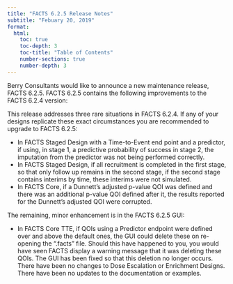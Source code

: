 ```yaml
---
title: "FACTS 6.2.5 Release Notes"
subtitle: "Febuary 20, 2019"
format: 
  html:
    toc: true
    toc-depth: 3
    toc-title: "Table of Contents"
    number-sections: true
    number-depth: 3
---
```


Berry Consultants would like to announce a new maintenance release, FACTS 6.2.5. FACTS 6.2.5 contains the following improvements to the FACTS 6.2.4 version:

This release addresses three rare situations in FACTS 6.2.4. If any of your designs replicate these exact circumstances you are recommended to upgrade to FACTS 6.2.5:

-   In FACTS Staged Design with a Time-to-Event end point and a predictor, if using, in stage 1, a predictive probability of success in stage 2, the imputation from the predictor was not being performed correctly.
-   In FACTS Staged Design, if all recruitment is completed in the first stage, so that only follow up remains in the second stage, if the second stage contains interims by time, these interims were not simulated.
-   In FACTS Core, if a Dunnett’s adjusted p-value QOI was defined and there was an additional p-value QOI defined after it, the results reported for the Dunnett’s adjusted QOI were corrupted.

The remaining, minor enhancement is in the FACTS 6.2.5 GUI:

-   In FACTS Core TTE, if QOIs using a Predictor endpoint were defined over and above the default ones, the GUI could delete these on re-opening the “.facts” file. Should this have happened to you, you would have seen FACTS display a warning message that it was deleting these QOIs. The GUI has been fixed so that this deletion no longer occurs. There have been no changes to Dose Escalation or Enrichment Designs. There have been no updates to the documentation or examples.
